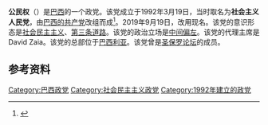 '''公民权'''（{{lang-pt|Cidadania}}）是[[巴西|巴西]]的一个政党。该党成立于1992年3月19日，当时取名为'''社会主义人民党'''，由[[巴西的共产党|巴西的共产党]]改组而成<ref>{{Cite web |url=https://www.fmprc.gov.cn/web/gjhdq_676201/gj_676203/nmz_680924/1206_680974/1206x0_680976/ |title=巴西国家概况 |accessdate=2019-06-17 |archive-date=2020-08-15 |archive-url=https://web.archive.org/web/20200815105944/https://www.fmprc.gov.cn/web/gjhdq_676201/gj_676203/nmz_680924/1206_680974/1206x0_680976/ |dead-url=no }}</ref>。2019年9月19日，改用现名。该党的意识形态是[[社会民主主义|社会民主主义]]、[[第三条道路|第三条道路]]。该党的政治立场是[[中间偏左|中间偏左]]。该党的代理主席是David Zaia。该党的总部位于[[巴西利亚|巴西利亚]]。该党曾是[[圣保罗论坛|圣保罗论坛]]的成员。

==参考资料==
{{reflist}}

{{巴西政党}}

[[Category:巴西政党|Category:巴西政党]]
[[Category:社会民主主义政党|Category:社会民主主义政党]]
[[Category:1992年建立的政党|Category:1992年建立的政党]]